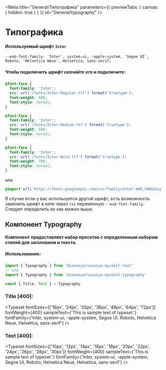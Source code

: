 
<Meta title="General/Типографика" parameters={{ previewTabs: { canvas: { hidden: true } } }} id="General/typography" />

# Типографика

#### Используемый шрифт `Inter`

`--eub-font-family: 'Inter', system-ui, -apple-system, 'Segoe UI', Roboto, 'Helvetica Neue', Helvetica, sans-serif;`

##### Чтобы подключить шрифт скачайте его и подключите:

```css
@font-face {
  font-family: 'Inter';
  src: url('/fonts/Inter-Regular.ttf') format('truetype');
  font-weight: 400;
  font-style: normal;
}

@font-face {
  font-family: 'Inter';
  src: url('/fonts/Inter-Medium.ttf') format('truetype');
  font-weight: 500;
  font-style: normal;
}

@font-face {
  font-family: 'Inter';
  src: url('/fonts/Inter-Bold.ttf') format('truetype');
  font-weight: 700;
  font-style: normal;
}
```

или

```css
@import url('https://fonts.googleapis.com/css?family=Inter:400,500&display=swap');
```

В случае если у вас используется другой шрифт, есть возможность заменить шрифт в ките через `css` переменную `--eub-font-family`. Следует определить ее как можно выше.

## Компонент Typography

#### Компонент предоставляет набор пресетов с определенным набором стилей для заголовком и текста.

##### Использование:

```jsx
import { Typography } from '@savosya/savosya-myuikit-root'
// или
import { Typography } from '@savosya/savosya-myuikit-typography'

const { Title, Text } = Typography
```

### Title [400]:

<Typeset
  fontSizes={['16px', '24px', '32px', '36px', '48px', '64px', '72px']}
  fontWeight={400}
  sampleText={'This is sample text of typeset.'}
  fontFamily={'Inter, system-ui, -apple-system, Segoe UI, Roboto, Helvetica Neue, Helvetica, sans-serif'}
/>

### Text [400]:

<Typeset
  fontSizes={['10px', '12px', '14px', '16px', '18px', '20px', '22px', '24px', '26px', '28px', '30px']}
  fontWeight={400}
  sampleText={'This is sample text of typeset.'}
  fontFamily={'Inter, system-ui, -apple-system, Segoe UI, Roboto, Helvetica Neue, Helvetica, sans-serif'}
/>

